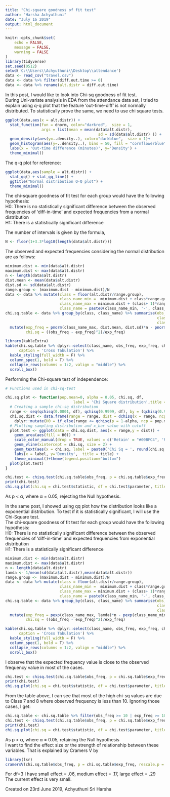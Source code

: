 ```yaml
---
title: "Chi-square goodness of fit test"
author: "Harsha Achyuthuni"
date: "July 16 2019"
output: html_document
---
```


```r
knitr::opts_chunk$set(
	echo = FALSE,
	message = FALSE,
	warning = FALSE
)
library(tidyverse)
set.seed(0512)
setwd('C:\\Users\\Achyuthuni\\Desktop\\attendance')
data <- read_csv("travel.csv")
data <- data %>% filter(diff.out.time >= 0)
data <- data %>% rename(alt.distr = diff.out.time)
```

In this post, I would like to look into Chi-sq goodness of fit test.  
During Uni-variate analysis in EDA from the attendance data set, I tried to explain using q-q plot that the feature 'out-time-diff' is not normally distributed. To statistically prove the same, we need to use chi square tests.  
```r
ggplot(data,aes(x = alt.distr)) +
  stat_function(fun = dnorm, color="darkred",  size = 1,
                args = list(mean = mean(data$alt.distr),
                                         sd = sd(data$alt.distr) )) +
  geom_density(aes(y=..density..), color="darkblue",  size = 1)+
  geom_histogram(aes(y=..density..), bins = 50, fill = "cornflowerblue", alpha = 0.2) +
  labs(x = 'Out-time difference (minutes)', y='Density') +
  theme_minimal()
```

The q-q plot for reference:  
```r
ggplot(data,aes(sample = alt.distr)) +
  stat_qq() + stat_qq_line() +
  ggtitle("Normal distribution Q-Q plot") +
  theme_minimal()
```

The chi-square goodness of fit test for each group would have the following hypothesis:    
H0: There is no statistically significant difference between the observed frequencies of 'diff-in-time' and expected frequencies from a normal distribution  
H1: There is a statistically significant difference    

The number of intervals is given by the formula, 

```r
N <- floor(1+3.3*log10(length(data$alt.distr)))
```

The observed and expected frequencies considering the normal distribution are as follows:  

```r
minimum.dist <- min(data$alt.distr)
maximum.dist <- max(data$alt.distr)
n <- length(data$alt.distr)
dist.mean <- mean(data$alt.distr)
dist.sd <- sd(data$alt.distr)
range.group <- (maximum.dist - minimum.dist)/N
data <- data %>% mutate(class = floor(alt.distr/range.group),
                        class_name_min =  minimum.dist + class*range.group,
                        class_name_max = minimum.dist + (class+ 1)*range.group,
                        class_name = paste0(class_name_min, '-', class_name_max))
chi.sq.table <- data %>% group_by(class, class_name) %>% summarise(obs_freq = n(),
                                                                   class_name_min = mean(class_name_min), 
                                                                   class_name_max = mean(class_name_max)) %>% 
  mutate(exp_freq = pnorm(class_name_max, dist.mean, dist.sd)*n - pnorm(class_name_min, dist.mean, dist.sd)*n,
         chi.sq = ((obs_freq - exp_freq)^2)/exp_freq)
```

```r
library(kableExtra)
kable(chi.sq.table %>% dplyr::select(class_name, obs_freq, exp_freq, chi.sq),
      caption = 'Cross Tabulation') %>% 
  kable_styling(full_width = F) %>%
  column_spec(1, bold = T) %>%
  collapse_rows(columns = 1:2, valign = "middle") %>% 
  scroll_box()
```

Performing the Chi-square test of independence: 

```r
# Functions used in chi-sq-test

chi.sq.plot <- function(pop.mean=0, alpha = 0.05, chi.sq, df,
                              label = 'Chi Square distribution',title = 'Chi Square goodness of fit test'){
  # Creating a sample chi-sq distribution
  range <- seq(qchisq(0.0001, df), qchisq(0.9999, df), by = (qchisq(0.9999, df)-qchisq(0.0001, df))*0.001)
  chi.sq.dist <- data.frame(range = range, dist = dchisq(x = range, ncp = pop.mean, df = df)) %>% 
    dplyr::mutate(H0 = if_else(range <= qchisq(p = 1-alpha, ncp = pop.mean, df = df,lower.tail = TRUE),'Retain', 'Reject'))
  # Plotting sampling distribution and x_bar value with cutoff
  plot.test <- ggplot(data = chi.sq.dist, aes(x = range,y = dist)) +
    geom_area(aes(fill = H0)) +
    scale_color_manual(drop = TRUE, values = c('Retain' = "#00BFC4", 'Reject' = "#F8766D"), aesthetics = 'fill') +
    geom_vline(xintercept = chi.sq, size = 2) +
    geom_text(aes(x = chi.sq, label = paste0('Chi Sq = ', round(chi.sq,3)), y = mean(dist)), colour="blue", vjust = 1.2) +
    labs(x = label, y='Density',  title = title) +
    theme_minimal()+theme(legend.position="bottom")
  plot(plot.test)
}
```

```r
chi.test <- chisq.test(chi.sq.table$obs_freq, p = chi.sq.table$exp_freq, rescale.p = TRUE)
print(chi.test)
chi.sq.plot(chi.sq = chi.test$statistic, df = chi.test$parameter, title = 'Null hypothesis to test normality')
```

As p < α, where α = 0.05, rejecting the Null hypothesis.  

In the same post, I showed using qq plot how the distribution looks like a exponential distribution. To test if it is statistically significant, I will use the Chi-Square test.  
The chi-square goodness of fit test for each group would have the following hypothesis:    
H0: There is no statistically significant difference between the observed frequencies of 'diff-in-time' and expected frequencies   from exponential distribution   
H1: There is a statistically significant difference   

```r
minimum.dist <- min(data$alt.distr)
maximum.dist <- max(data$alt.distr)
n <- length(data$alt.distr)
lamda <- 1/mean(sd(data$alt.distr),mean(data$alt.distr))
range.group <- (maximum.dist - minimum.dist)/N
data <- data %>% mutate(class = floor(alt.distr/range.group),
                        class_name_min =  minimum.dist + class*range.group,
                        class_name_max = minimum.dist + (class+ 1)*range.group,
                        class_name = paste0(class_name_min, '-', class_name_max))
chi.sq.table <- data %>% group_by(class, class_name) %>% summarise(obs_freq = n(),
                                                                   class_name_min = mean(class_name_min), 
                                                                   class_name_max = mean(class_name_max)) %>% 
  mutate(exp_freq = pexp(class_name_max, lamda)*n - pexp(class_name_min, lamda)*n,
         chi.sq = ((obs_freq - exp_freq)^2)/exp_freq)
```

```r
kable(chi.sq.table %>% dplyr::select(class_name, obs_freq, exp_freq, chi.sq),
      caption = 'Cross Tabulation') %>% 
  kable_styling(full_width = F) %>%
  column_spec(1, bold = T) %>%
  collapse_rows(columns = 1:2, valign = "middle") %>% 
  scroll_box()
```

I observe that the expected frequency value is close to the observed frequency value in most of the cases.  
```r
chi.test <- chisq.test(chi.sq.table$obs_freq, p = chi.sq.table$exp_freq, rescale.p = TRUE)
print(chi.test)
chi.sq.plot(chi.sq = chi.test$statistic, df = chi.test$parameter, title = 'Null hypothesis to test exponential distribution')
```

From the table above, I can see that most of the high chi-sq values are due to Class 7 and 8 where observed frequency is less than 10. Ignoring those cases, I get:

```r
chi.sq.table <- chi.sq.table %>% filter(obs_freq >= 10 | exp_freq >= 10)
chi.test <- chisq.test(chi.sq.table$obs_freq, p = chi.sq.table$exp_freq, rescale.p = TRUE)
print(chi.test)
chi.sq.plot(chi.sq = chi.test$statistic, df = chi.test$parameter, title = 'Null hypothesis to test exponential distribution')
```

As p > α, where α = 0.05, retaining the Null hypothesis  
I want to find the effect size or the strength of relationship between these variables. That is explained by Cramers V by
```r
library(lsr)
cramersV(chi.sq.table$obs_freq, p = chi.sq.table$exp_freq, rescale.p = TRUE)
```
For df=3  I have small effect = .06, medium effect = .17, large effect = .29  The current effect is very small.  

Created on 23rd June 2019, Achyuthuni Sri Harsha